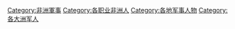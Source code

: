 [[Category:非洲軍事|Category:非洲軍事]]
[[Category:各职业非洲人|Category:各职业非洲人]]
[[Category:各地军事人物|Category:各地军事人物]]
[[Category:各大洲军人|Category:各大洲军人]]